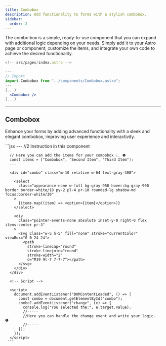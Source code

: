 ```yaml
---
title: Combobox
description: Add functionality to forms with a stylish combobox.
sidebar:
  order: 2
---
```



The combo box is a simple, ready-to-use component that you can expand with additional
logic depending on your needs. Simply add it to your Astro page or component, customize
the items, and integrate your own code to achieve the desired functionality.

```jsx
<!-- src/pages/index.astro -->

---
// Import
import Combobox from "../components/Combobox.astro";
---
(...)
  <Combobox />
(...)

```

---

## Combobox

Enhance your forms by adding advanced functionality with a sleek and elegant combobox, improving user experience and interactivity.

<Tabs>
  <TabItem label="Preview">
    <div class="flex w-full my-12 justify-center items-center">
      <Combobox />
    </div>
  </TabItem>
  <TabItem label="Code">
     ```jsx
      <!-- src/components/Combobox.astro -->
      ---
      //2 Instruction in this component

      // Here you can add the items for your combobox ↓. ❶
      const items = ["Combobox", "Second Item", "Third Item"];
      ---

      <div id="combo" class="m-10 relative w-64 text-gray-400">

        <select
          class="appearance-none w-full bg-gray-950 hover:bg-gray-900 border border-white/10 py-2 pl-4 pr-10 rounded-lg shadow-md focus:border-white/30"
        >
          {items.map((item) => <option>{item}</option>)}
        </select>

        <div
          class="pointer-events-none absolute inset-y-0 right-0 flex items-center pr-3"
        >
          <svg class="w-5 h-5" fill="none" stroke="currentColor" viewBox="0 0 24 24">
            <path
              stroke-linecap="round"
              stroke-linejoin="round"
              stroke-width="2"
              d="M19 9l-7 7-7-7"></path>
          </svg>
        </div>
      </div>

      <!-- Script -->

      <script>
        document.addEventListener("DOMContentLoaded", () => {
          const combo = document.getElementById("combo");
          combo?.addEventListener("change", (e) => {
            console.log("You selected the:", e.target.value);
            //-----
            //Here you can handle the change event and write your logic. ❷
            //-----
          });
        });
      </script>
     ```

  </TabItem>
</Tabs>
